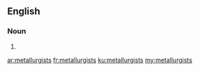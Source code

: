 ==English==

===Noun===
{{head|en|noun plural form}}

# {{plural of|metallurgist|lang=en}}

[[ar:metallurgists]]
[[fr:metallurgists]]
[[ku:metallurgists]]
[[my:metallurgists]]